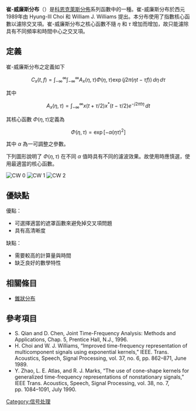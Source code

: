 '''崔-威廉斯分布'''（{{lang-en|Choi-Williams distribution function}}）是[[科恩克萊斯分佈|科恩克萊斯分佈]]系列函數中的一種。崔-威廉斯分布於西元1989年由 Hyung-Ill Choi 和 William J. Williams 提出。本分布使用了指數核心函數以濾除交叉項。崔-威廉斯分布之核心函數不隨 <math>\eta</math> 和 <math>\tau</math> 增加而增加，故只能濾除具有不同頻率和時間中心之交叉項。

== 定義 ==

崔-威廉斯分布之定義如下

:<math>C_x(t, f) = \int_{-\infty}^\infty \int_{-\infty}^\infty A_x(\eta,\tau) \Phi(\eta,\tau) \exp (j2\pi(\eta t-\tau f))\, d\eta\, d\tau</math>

其中

:<math>A_x(\eta,\tau) = \int_{-\infty}^\infty x(t+\tau /2)x^*(t-\tau /2) e^{-j2\pi t\eta}\, dt</math>

其核心函數 <math>\Phi \left(\eta,\tau \right)</math>定義為

:<math>\Phi \left(\eta,\tau \right) = \exp \left[-\alpha \left(\eta \tau \right)^2 \right]</math>

其中 <math>\alpha</math> 為一可調整之參數。

下列圖形說明了 <math>\Phi \left(\eta,\tau \right)</math> 在不同 <math> \alpha </math> 值時具有不同的濾波效果。故使用時應慎選，使用最適當的核心函數。

[[File:CW_0.jpg|CW 0]]
[[File:CW_1.jpg|CW 1]]
[[File:CW_2.jpg|CW 2]]

== 優缺點 ==
優點：
* 可選擇適當的遮罩函數來避免掉交叉項問題
* 具有高清晰度

缺點：
* 需要較高的計算量與時間
* 缺乏良好的數學特性

== 相關條目 ==
* [[錐狀分布|錐狀分布]]

== 參考項目 ==
*S. Qian and D. Chen, Joint Time-Frequency Analysis: Methods and Applications, Chap. 5, Prentice Hall, N.J., 1996. 
*H. Choi and W. J. Williams, “Improved time-frequency representation of multicomponent signals using exponential kernels,” IEEE. Trans. Acoustics, Speech, Signal Processing, vol. 37, no. 6, pp. 862–871, June 1989. 
*Y. Zhao, L. E. Atlas, and R. J. Marks, “The use of cone-shape kernels for generalized time-frequency representations of nonstationary signals,” IEEE Trans. Acoustics, Speech, Signal Processing, vol. 38, no. 7, pp. 1084–1091, July 1990.

[[Category:信号处理|Category:信号处理]]